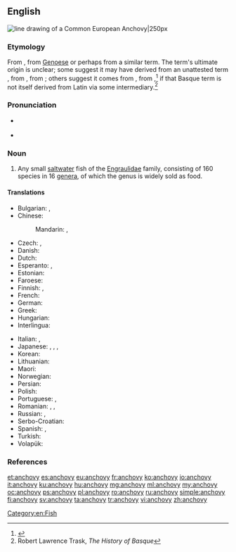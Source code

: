 ==English==
{{wikipedia}}
[[Image:Anchovy (PSF).png|thumb|line drawing of a Common European '''Anchovy'''|250px]]
{{wikispecies|Engraulidae}}

===Etymology===
From {{etyl|es|en}} {{term|anchova|lang=es}}, from [[Genoese]] {{etyl|lij|en}} {{term|anchua|lang=lij}} {{term|anchova|lang=lij}} or perhaps from a similar {{etyl|co|en}} term. The term's ultimate origin is unclear; some suggest it may have derived from an unattested {{etyl|VL.|en}} term {{term/t|la|*apiuva}}, from {{etyl|la|en}} {{term|aphye|lang=la}}, from {{etyl|grc|en}} {{term|ἀφύη|lang=grc}}; others suggest it comes from {{etyl|eu|en}} {{term|antxu|antxu, anchu|dried fish|lang=eu}}, from {{term||anchuva|dry|lang=eu}},<ref>{{R:Etymonline}}</ref> if that Basque term is not itself derived from Latin via some intermediary.<ref>Robert Lawrence Trask, ''The History of Basque''</ref>

===Pronunciation===
* {{a|UK}} {{IPA|/ˈæn.tʃə.vi/|/ˈæn.tʃəʊ.vi/}}
* {{audio|en-us-anchovy.ogg|Audio (US)}}

===Noun===
{{en-noun|anchovies}}

# Any small [[saltwater]] fish of the [[Engraulidae]] family, consisting of 160 species in 16 [[genus|genera]], of which the genus {{taxlink|Engraulis|genus|noshow=1}} is widely sold as food.

====Translations====
{{trans-top|small saltwater fish}}
* Bulgarian: {{t+|bg|аншоа|f|tr=anšoá|sc=Cyrl}}, {{t|bg|хамсия|f|tr=hámsiya|sc=Cyrl}}
* Chinese:
*: Mandarin: {{t+|cmn|鳳尾魚|sc=Hani}}, {{t|cmn|凤尾鱼|tr=fèngwěiyú|sc=Hani}}
* Czech: {{t+|cs|ančovička|f}}, {{t|cs|sardel|f}}
* Danish: {{t+|da|ansjos|c}}
* Dutch: {{t+|nl|ansjovis|m}}
* Esperanto: {{t|eo|sardelo}}, {{t|eo|anĉovo}}
* Estonian: {{t|et|anšoovis}}
* Faroese: {{t|fo|ansjós|f}}
* Finnish: {{t+|fi|sardelli}} {{gloss|fish}}, {{t+|fi|anjovis}} {{gloss|as food}}
* French: {{t+|fr|anchois|m}}
* German: {{t+|de|Sardelle|f}}
* Greek: {{t+|el|αντσούγια|f|tr=antsuya}}
* Hungarian: {{t+|hu|szardella}}
* Interlingua: {{t|ia|anchoa}}
{{trans-mid}}
* Italian: {{t+|it|alice|f}}, {{t+|it|acciuga|f}}
* Japanese: {{t|ja|片口鰯|tr=かたくちいわし, katakuchi-iwashi|sc=Jpan}}, {{t|ja|カタクチイワシ|tr=katakuchi-iwashi|sc=Jpan}}, {{t|ja|アンチョビ|tr=anchobi|sc=Jpan}}, {{t|ja|アンチョビー|tr=anchobī|sc=Jpan}}
* Korean: {{t+|ko|멸치|tr=myeolchi|sc=Kore}}
* Lithuanian: {{t|lt|ančiuvis}}
* Maori: {{t|mi|kokowhāwhā}}
* Norwegian: {{t|no|ansjos|m}}
* Persian: {{t|fa|آنچوی|tr=ânčovi|sc=fa-Arab}}
* Polish: {{t+|pl|sardela}}
* Portuguese: {{t+|pt|anchova}}, {{t+|pt|enchova}}
* Romanian: {{t|ro|sardele|f}}, {{t|ro|hamsie|f}}, {{t+|ro|anșoa|f}}
* Russian: {{t+|ru|анчоус|m|tr=ančóus}}, {{t+|ru|хамса|f|tr=xamsá}}
* Serbo-Croatian: {{t|sh|inćun|m}}
* Spanish: {{t+|es|anchoa|f}}, {{t+|es|boquerón|m}}
* Turkish: {{t+|tr|hamsi}}
* Volapük: {{t|vo|najov}}
{{trans-bottom}}

===References===
<references/>

[[Category:en:Fish]]

[[et:anchovy]]
[[es:anchovy]]
[[eu:anchovy]]
[[fr:anchovy]]
[[ko:anchovy]]
[[io:anchovy]]
[[it:anchovy]]
[[ku:anchovy]]
[[hu:anchovy]]
[[mg:anchovy]]
[[ml:anchovy]]
[[my:anchovy]]
[[oc:anchovy]]
[[ps:anchovy]]
[[pl:anchovy]]
[[ro:anchovy]]
[[ru:anchovy]]
[[simple:anchovy]]
[[fi:anchovy]]
[[sv:anchovy]]
[[ta:anchovy]]
[[tr:anchovy]]
[[vi:anchovy]]
[[zh:anchovy]]